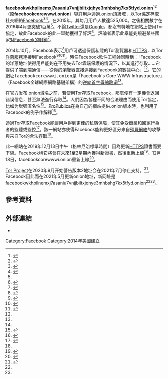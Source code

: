 {{NoteTA
|G1 = IT
}}
{{Lowercase}}
{{Infobox website
| name = facebookwkhpilnemxj7asaniu7vnjj<br />biltxjqhye3mhbshg7kx5tfyd.onion
| logo = Facebook Logo (2019).svg
| logo_size = 
| logo_alt = 
| logo_caption = 
| screenshot = 
| collapsible =
| collapsetext =
| background = 
| screenshot_size = 
| screenshot_alt = 
| caption = 
| url = [http://facebookwkhpilnemxj7asaniu7vnjjbiltxjqhye3mhbshg7kx5tfyd facebookwkhpilnemxj7asaniu7vnjj<br />biltxjqhye3mhbshg7kx5tfyd.onion] [[File:Tor-logo-2011-flat.svg|18px]] <sup><small>([[Tor#Tor浏览器|如何访问]])</small><ref name="v3"/><ref name="facebook link" />
| commercial = 是
| type = 社交網絡
| registration = 可選
| language = 多種語言
| num_users = 每月超過1,000,000名用戶
| content_license =
| programming_language = 
| owner = 
| author = 
| editor = 
| launch_date =
| revenue = 
| alexa = 
| footnotes = 
}}

'''facebookwkhpilnemxj7asaniu7vnjjbiltxjqhye3mhbshg7kx5tfyd.onion'''<ref name="facebook link">{{Cite web |url=https://www.facebook.com/onion-service |title=存档副本 |access-date=2021-06-19 |archive-date=2021-05-24 |archive-url=https://web.archive.org/web/20210524211446/https://www.facebook.com/onion-service }}</ref><ref name="v3">{{cite web |title=Facebook over Tor |url=https://www.facebook.com/facebookcorewwwi/posts/3727741430665883 |website=Facebook |access-date=2021-05-24 |archive-date=2021-05-24 |archive-url=https://web.archive.org/web/20210524151756/https://www.facebook.com/facebookcorewwwi/posts/3727741430665883 }}</ref>（原'''facebookcorewwwi.onion'''）容許用戶透過[[.onion|.onion]]頂級域，以[[Tor|Tor協定]]存取社交網絡[[Facebook|Facebook]]<ref name="Inverse">{{cite web|url=https://www.inverse.com/article/14672-facebook-s-dark-web-onion-site-reaches-1-million-monthly-tor-users|title=Facebook's Dark Web .Onion Site Reaches 1 Million Monthly Tor Users|first=William|last=Hoffman|date=2016-04-22|work=Inverse|accessdate=2020-10-15|archive-date=2020-09-28|archive-url=https://web.archive.org/web/20200928125002/https://www.inverse.com/article/14672-facebook-s-dark-web-onion-site-reaches-1-million-monthly-tor-users|dead-url=no}}</ref><ref>{{Cite web|url=https://www.pcmag.com/article2/0,2817,2471389,00.asp|title=Facebook Releases Special Link for Tor|website=PCMAG|access-date=2016-05-09|archive-date=2019-02-02|archive-url=https://web.archive.org/web/20190202222137/https://www.pcmag.com/article2/0,2817,2471389,00.asp|dead-url=no}}</ref>。在2015年，其每月用戶人數達525,000。之後相關數字在2016年4月更突破1百萬<ref name="Inverse"/>。不論[[Twitter|Twitter]]還是[[Google|Google]]，都沒有特地在網站上使用Tor協定，故此Facebook的此一舉動獲得了好評<ref>{{cite web|url=http://indianexpress.com/article/technology/social/how-to-read-a-secret-magazine/|title=The Torist: How to read a secret magazine on the darknet|date=2016-04-10|work=The Indian Express|accessdate=2020-10-15|archive-date=2020-08-06|archive-url=https://web.archive.org/web/20200806014150/https://indianexpress.com/article/technology/social/how-to-read-a-secret-magazine/|dead-url=no}}</ref>。評論者表示此舉能夠規避某些國家[[对Facebook的审查和封锁|对Facebook的封鎖]]<ref>{{Cite web|url=http://betanews.com/2014/11/01/facebook-opens-up-to-tor-users-with-new-secure-onion-address/|title=Facebook opens up to Tor users with new secure .onion address|date=2014-11-01|website=BetaNews|access-date=2016-05-09|archive-date=2020-10-19|archive-url=https://web.archive.org/web/20201019120633/https://betanews.com/2014/11/01/facebook-opens-up-to-tor-users-with-new-secure-onion-address/|dead-url=no}}</ref>。

2014年10月，Facebook表示<ref name="fb-tor-note">{{cite web|last1=Muffett|first1=Alec|title=Making Connections to Facebook more Secure|url=https://www.facebook.com/notes/protect-the-graph/making-connections-to-facebook-more-secure/1526085754298237|website=Protect the Graph|publisher=Facebook|access-date=2014-12-04|date=2014-12-31|archive-date=2015-09-14|archive-url=https://web.archive.org/web/20150914095720/https://www.facebook.com/notes/protect-the-graph/making-connections-to-facebook-more-secure/1526085754298237|dead-url=no}}</ref>用戶可透過保護私隱的Tor瀏覽器和[[超文本传输安全协议|HTTPS]]，以Tor[[Tor|洋蔥服務]]連接到Facebook<ref name="Rober Lemos">{{cite web|website=Ars Technica|url=https://arstechnica.com/security/2014/10/facebook-offers-hidden-service-to-tor-users/|title=Facebook offers hidden service to Tor users|first=Robert|last=Lemos|date=2014-10-31|access-date=2014-10-31|archive-date=2017-03-20|archive-url=https://web.archive.org/web/20170320162621/https://arstechnica.com/security/2014/10/facebook-offers-hidden-service-to-tor-users/|dead-url=no}}</ref><ref>{{cite journal|url = https://blog.torproject.org/blog/facebook-hidden-services-and-https-certs|title = Facebook, hidden services, and https certs|author = arma|date = 2014-10-31|journal = |access-date = |doi = |pmid = |publisher = Tor Project|archive-date = 2017-08-23|archive-url = https://web.archive.org/web/20170823192326/https://blog.torproject.org/blog/facebook-hidden-services-and-https-certs|dead-url = no}}</ref><ref>{{cite news|url = http://www.zdnet.com/article/facebook-sets-up-hidden-service-for-tor-users/|title = Facebook sets up hidden service for Tor users|last = Duckett|first = Chris|date = 2014-10-31|work = ZDNet|accessdate = 2020-10-15|archive-date = 2020-11-11|archive-url = https://web.archive.org/web/20201111181045/http://www.zdnet.com/article/facebook-sets-up-hidden-service-for-tor-users/|dead-url = no}}</ref>。時任Facebook軟件工程師{{link-en|亚历克·马菲特|Alec Muffett}}同時稱：「Facebook的洋蔥地址使得用戶能夠在不用失去Tor雲端保護的情況下，以其進行存取……它提供了端到端通信——從你的瀏覽器直接連接到Facebook的數據中心」<ref name="Rober Lemos" />。它的網址<samp>facebookcorewwwi.onion</samp>是「Facebook's Core WWW Infrastructure」（Facebook全球網際網路基礎架構）的[[逆向首字母缩略词|逆向首字母缩略词]]<ref name="fb-tor-note" />。

在官方发布.onion域名之前，若使用Tor存取Facebook，那麼便有一定機會返回错误<nowiki>信息</nowiki>，甚至無法進行存取<ref name="Inverse"/>。人們因為各種不同的合法理由而使用Tor協定，比如为增强匿名性<ref>{{cite news|url=http://phys.org/news/2015-02-tor-silk-road.html|title=Is Tor still secure after Silk Road?|work=Phys.org|date=2015-02-06|access-date=2016-05-23|last=Murdoch|first=Steven J.|archive-date=2020-08-05|archive-url=https://web.archive.org/web/20200805180816/https://phys.org/news/2015-02-tor-silk-road.html|dead-url=no}}</ref>。[[ProPublica|ProPublica]]在為自己的網站提供.onion版本時，也利用了Facebook的例子作解釋<ref>{{cite web|url=https://www.propublica.org/nerds/item/a-more-secure-and-anonymous-propublica-using-tor-hidden-services|title=A More Secure and Anonymous ProPublica Using Tor Hidden Services|work=ProPublica|accessdate=2020-10-15|archive-date=2020-05-20|archive-url=https://web.archive.org/web/20200520184500/https://www.propublica.org/nerds/item/a-more-secure-and-anonymous-propublica-using-tor-hidden-services|dead-url=no}}</ref>。

透過Tor存取Facebook能讓用戶得到更佳的私隱保障，使其免受商業和國家行為者的監聽或監控<ref name=":0">{{Cite web|url=http://www.fastcompany.com/3038249/why-facebook-is-making-it-easier-to-log-on-with-tor-and-other-companies-should-too|title=Why Facebook Is Making It Easier to Log On with Tor—and Other Companies Should, Too|date=2014-11-10|website=Fast Company|access-date=2016-05-22|archive-date=2020-10-24|archive-url=https://web.archive.org/web/20201024185803/https://www.fastcompany.com/3038249/why-facebook-is-making-it-easier-to-log-on-with-tor-and-other-companies-should-too|dead-url=no}}</ref>。該一網站亦使得Facebook能夠更好區分來自[[殭屍網絡|殭屍網絡]]的攻擊與來自Tor的合法存取<ref name=":0" />。

此一網站在2019年12月13日中午（格林尼治標準時間）因為更新[[超文本传输安全协议|HTTPS]]證書而要下線。Facebook稱它將會在未來1至2星期內獲得新證書，然後重新上線<ref>{{cite web |url=https://www.facebook.com/facebookcorewwwi/posts/2357367234369983 |title=Our onion service, facebookcorewwwi.onion, is temporarily unavailable while we await renewal of our TLS certificate. |date=2019-12-13 |website=facebook.com |publisher=Facebook over Tor |archive-date=2019-12-14 |archive-url=https://web.archive.org/web/20191214231414/https://www.facebook.com/facebookcorewwwi/posts/2357367234369983 |quote= |accessdate=2020-10-15 |dead-url=no }}</ref>。12月18日，facebookcorewwwi.onion重新上線<ref>{{Cite web|url=https://www.facebook.com/facebookcorewwwi/posts/2357367234369983|title=Facebook over Tor|website=www.facebook.com|language=en|access-date=2019-12-29|archive-date=2019-12-14|archive-url=https://web.archive.org/web/20191214231414/https://www.facebook.com/facebookcorewwwi/posts/2357367234369983|dead-url=no}}</ref>。

[[Tor|Tor Project]]在2020年9月开始警告版本2地址会在2021年7月停止支持，<ref>{{Cite web|last=Antonela|last2=Peel|first2=Emma|date=2021-06-16|title=V2 Onion Services Deprecation|url=https://support.torproject.org/onionservices/#v2-deprecation|url-status=live|archive-url=https://web.archive.org/web/20210705094854/https://support.torproject.org/onionservices/#diff-b3587219df4f13f72e557a03d6dad5d0fb3cfc633555c8edc91526a09c06e1d1|archive-date=2021-07-05|access-date=2021-06-16|website=torproject.org}}</ref>，Facebook因此而在2021年5月更新onion地址，新网址是facebookwkhpilnemxj7asaniu7vnjjbiltxjqhye3mhbshg7kx5tfyd.onion<ref name="v3"/><ref name="facebook link" />。

== 參考資料 ==
{{reflist|30em}}
==外部連結==
* {{Onion URL|facebookwkhpilnemxj7asaniu7vnjjbiltxjqhye3mhbshg7kx5tfyd|whitelisted=yes|proxyok=no}}
{{Tor onion services}}
{{Facebook navbox}}

[[Category:Facebook|Category:Facebook]]
[[Category:2014年美國建立|Category:2014年美國建立]]